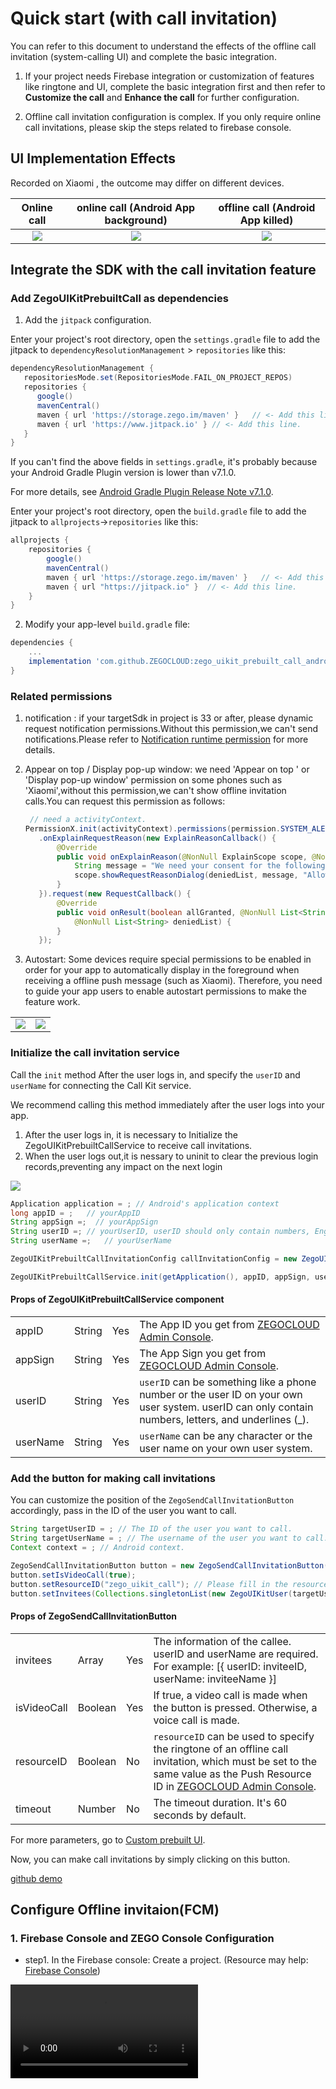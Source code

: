 # Quick start (with call invitation)

You can refer to this document to understand the effects of the offline call invitation (system-calling UI) and complete the basic integration.


<Note title="Note">

1. If your project needs Firebase integration or customization of features like ringtone and UI, complete the basic integration first and then refer to **Customize the call** and **Enhance the call** for further configuration.

2. Offline call invitation configuration is complex. If you only require online call invitations, please skip the steps related to firebase console.

</Note>

## UI Implementation Effects

Recorded on Xiaomi , the outcome may differ on different devices.

|                                                                          Online call                                                                           |                                                                online call (Android App background)                                                                |                                                                offline call (Android App killed)                                                                |
| :------------------------------------------------------------------------------------------------------------------------------------------------------------: | :----------------------------------------------------------------------------------------------------------------------------------------------------------------: | :-------------------------------------------------------------------------------------------------------------------------------------------------------------: |
| <Frame width="130" height="auto" caption=""><img src="https://media-resource.spreading.io/5fa3f99cda659c8c9f2907cbb0242e6c/workspace86/1online.gif" /></Frame> | <Frame width="128" height="auto" caption=""><img src="https://media-resource.spreading.io/5fa3f99cda659c8c9f2907cbb0242e6c/workspace86/2background.gif" /></Frame> | <Frame width="128" height="auto" caption=""><img src="https://media-resource.spreading.io/5fa3f99cda659c8c9f2907cbb0242e6c/workspace86/3offline.gif" /></Frame> |



## Integrate the SDK with the call invitation feature

### Add ZegoUIKitPrebuiltCall as dependencies

1. Add the `jitpack` configuration.

<Accordion title="Android Gradle Plugin is 7.1.0 or later" defaultOpen="true">

Enter your project's root directory, open the `settings.gradle` file to add the jitpack to `dependencyResolutionManagement` > `repositories` like this:

``` groovy settings.gradle {6-7}
dependencyResolutionManagement {
   repositoriesMode.set(RepositoriesMode.FAIL_ON_PROJECT_REPOS)
   repositories {
      google()
      mavenCentral()
      maven { url 'https://storage.zego.im/maven' }   // <- Add this line.
      maven { url 'https://www.jitpack.io' } // <- Add this line.
   }
}
```

<Warning title="Warning">

If you can't find the above fields in `settings.gradle`, it's probably because your Android Gradle Plugin version is lower than v7.1.0. 

For more details, see [Android Gradle Plugin Release Note v7.1.0](https://developer.android.com/studio/releases/gradle-plugin#settings-gradle).
</Warning>
</Accordion>

<Accordion title="Android Gradle Plugin is earlier than 7.1.0" defaultOpen="false">

Enter your project's root directory, open the `build.gradle` file to add the jitpack to `allprojects`->`repositories` like this: 

```groovy build.gradle {5-6}
allprojects {
    repositories {
        google()
        mavenCentral()
        maven { url 'https://storage.zego.im/maven' }   // <- Add this line.
        maven { url "https://jitpack.io" }  // <- Add this line.
    }
}
```
</Accordion>

2. Modify your app-level `build.gradle` file:
  ```groovy build.gradle {3}
  dependencies {
      ...
      implementation 'com.github.ZEGOCLOUD:zego_uikit_prebuilt_call_android:+'    // Add this line to your module-level build.gradle file's dependencies, usually named [app].
  }
  ```

### Related permissions 

1. notification :
   if your targetSdk in project is 33 or after, please dynamic request notification permissions.Without this permission,we can't send notifications.Please refer to [Notification runtime permission](https://developer.android.com/develop/ui/views/notifications/notification-permission?hl=en) for more details.
   
2. Appear on top / Display pop-up window:
   we need 'Appear on top ' or 'Display pop-up window' permission on some phones such as 'Xiaomi',without this permission,we can't show offline invitation calls.You can request this permission as follows:

   ```java
    // need a activityContext.
   PermissionX.init(activityContext).permissions(permission.SYSTEM_ALERT_WINDOW)
      .onExplainRequestReason(new ExplainReasonCallback() {
          @Override
          public void onExplainReason(@NonNull ExplainScope scope, @NonNull List<String> deniedList) {
              String message = "We need your consent for the following permissions in order to use the offline call function properly";
              scope.showRequestReasonDialog(deniedList, message, "Allow", "Deny");
          }
      }).request(new RequestCallback() {
          @Override
          public void onResult(boolean allGranted, @NonNull List<String> grantedList,
              @NonNull List<String> deniedList) {
          }
      });
   ```

3. Autostart: 
   Some devices require special permissions to be enabled in order for your app to automatically display in the foreground when receiving a offline push message (such as Xiaomi). Therefore, you need to guide your app users to enable autostart permissions to make the feature work.

|                                                                                                                                           |                                                                                                                                           |
| ----------------------------------------------------------------------------------------------------------------------------------------- | ----------------------------------------------------------------------------------------------------------------------------------------- |
| <Frame width="200" height="auto" caption=""><img src="https://storage.zego.im/sdk-doc/Pics/ZegoUIKit/Android/permission_1.png" /></Frame> | <Frame width="200" height="auto" caption=""><img src="https://storage.zego.im/sdk-doc/Pics/ZegoUIKit/Android/permission_2.png" /></Frame> |


### Initialize the call invitation service

Call the `init` method After the user logs in, and specify the `userID` and `userName` for connecting the Call Kit service. 

<Note title="Note">

We recommend calling this method immediately after the user logs into your app.

1. After the user logs in, it is necessary to Initialize the ZegoUIKitPrebuiltCallService to receive call invitations.
2. When the user logs out,it is nessary to uninit to clear the previous login records,preventing any impact on the next login
   

<Frame width="512" height="auto" caption="">
  <img src="https://media-resource.spreading.io/5fa3f99cda659c8c9f2907cbb0242e6c/workspace86/mermaid-diagram-2023-10-19-170946.png" />
</Frame>


</Note>

```java
Application application = ; // Android's application context
long appID = ;   // yourAppID
String appSign =;  // yourAppSign
String userID =; // yourUserID, userID should only contain numbers, English characters, and '_'. 
String userName =;   // yourUserName

ZegoUIKitPrebuiltCallInvitationConfig callInvitationConfig = new ZegoUIKitPrebuiltCallInvitationConfig();

ZegoUIKitPrebuiltCallService.init(getApplication(), appID, appSign, userID, userName,callInvitationConfig);
```

#### Props of ZegoUIKitPrebuiltCallService component
|          |        |     |                                                                                                                                                     |
| :------- | :----- | :-- | :-------------------------------------------------------------------------------------------------------------------------------------------------- |
| appID    | String | Yes | The App ID you get from [ZEGOCLOUD Admin Console](https://console.zegocloud.com).                                                                   |
| appSign  | String | Yes | The App Sign you get from [ZEGOCLOUD Admin Console](https://console.zegocloud.com).                                                                 |
| userID   | String | Yes | `userID` can be something like a phone number or the user ID on your own user system. userID can only contain numbers, letters, and underlines (_). |
| userName | String | Yes | `userName` can be any character or the user name on your own user system.                                                                           |



### Add the button for making call invitations

You can customize the position of the `ZegoSendCallInvitationButton` accordingly, pass in the ID of the user you want to call.

```java
String targetUserID = ; // The ID of the user you want to call.
String targetUserName = ; // The username of the user you want to call.
Context context = ; // Android context.

ZegoSendCallInvitationButton button = new ZegoSendCallInvitationButton(context);
button.setIsVideoCall(true);
button.setResourceID("zego_uikit_call"); // Please fill in the resource ID name that has been configured in the ZEGOCLOUD's console here.
button.setInvitees(Collections.singletonList(new ZegoUIKitUser(targetUserID,targetUserName)));
```

#### Props of ZegoSendCallInvitationButton
|             |         |     |                                                                                                                                                                                                          |
| :---------- | :------ | :-- | :------------------------------------------------------------------------------------------------------------------------------------------------------------------------------------------------------- |
| invitees    | Array   | Yes | The information of the callee. userID and userName are required. For example: [\{ userID: inviteeID, userName: inviteeName \}]                                                                           |
| isVideoCall | Boolean | Yes | If true, a video call is made when the button is pressed. Otherwise, a voice call is made.                                                                                                               |
| resourceID  | Boolean | No  | `resourceID` can be used to specify the ringtone of an offline call invitation, which must be set to the same value as the Push Resource ID in [ZEGOCLOUD Admin Console](https://console.zegocloud.com). |
| timeout     | Number  | No  | The timeout duration. It's 60 seconds by default.                                                                                                                                                        |


For more parameters, go to [Custom prebuilt UI](./04-Calling%20config/01-Overview.mdx).

Now, you can make call invitations by simply clicking on this button.

<Accordion title="Complete sample code" defaultOpen="false">

[github demo ](https://github.com/ZEGOCLOUD/zego_uikit_prebuilt_call_example_android/blob/master/call_with_offline_invitation/app/src/main/java/com/zegocloud/uikit/callwithofflineinvitation/MainActivity.java)

</Accordion>



## Configure Offline invitaion(FCM) 

### 1. Firebase Console and ZEGO Console Configuration

- step1. In the Firebase console: Create a project. (Resource may help: [Firebase Console](https://console.firebase.google.com/))

<Video src="https://www.youtube.com/embed/HhP7rLirCA4"/>

- step2. In the ZegoCloud console: Add FCM certificate, create a resource ID;

> In the create resource ID popup dialog, switch to Data messages for FCM.

<Video src="https://www.youtube.com/embed/K3kRWyafRIY"/>

When you have completed the configuration, you will obtain the `resourceID`. You can refer to the image below for comparison.

<Frame width="512" height="auto" caption="">
  <img src="https://media-resource.spreading.io/5fa3f99cda659c8c9f2907cbb0242e6c/workspace86/android_resource_id.png" />
</Frame>



After the above is completed, the `resourceID` property value of `ZegoSendCallInvitationButton` needs to be replaced with the resource ID you get.



- step3. In the Firebase console: Create an Android application and modify your code;

<Video src="https://www.youtube.com/embed/0f9Ai2uJM5o"/>


### 2. Check whether the local config is set up properly.

- Download the [zego_check_android_offline_notification.py](https://github.com/ZEGOCLOUD/zego_uikit_prebuilt_call_example_android/blob/master/call_with_offline_invitation/zego_check_android_offline_notification.py) to your project's root directory, and run the following command:

```bash
python3 zego_check_android_offline_notification.py
```

- You will see the following if everything goes well: 

```
✅ The google-service.json is in the right location.
✅ The package name matches google-service.json.
✅ The project level gradle file is ready.
✅ The plugin config in the app-level gradle file is correct.
✅ Firebase dependencies config in the app-level gradle file is correct.
```

### 3. Debugging using the sample code.

Considering the complicated steps of configuring the offline call invitation, we recommend you download the [Sample code](https://github.com/ZEGOCLOUD/zego_uikit_prebuilt_call_example_android/blob/master/call_with_offline_invitation) for debugging during your integration.

### About Firebaes Cloud Messaging

<Warning title="Warning">

If your project has already integrated Firebase Cloud Messaging, you will need additional steps to complete the integration. Please refer to the [FAQ](./08-FAQ.mdx) for compatibility issues with Firebase.

</Warning>





## Run & Test

Now you have finished all the steps!

You can simply click the **Run** on Android Studio to run and test your App on your device.



## Related guides

<CardGroup cols={2}>
  <Card title="Custom prebuilt UI" href="./04-Calling%20config/01-Overview.mdx" />
  <Card target="_blank" title="How to upgrade UIKits with a plugin to V2.0.0"  href="https://docs.zegocloud.com/faq/UIKit_Plugin2.0_upgrade?product=UIKits_CallKit&platform=android" />
</CardGroup>

## Resources

<CardGroup cols={2}>
  <Card target="_blank" title="Sample code" href="https://github.com/ZEGOCLOUD/zego_uikit_prebuilt_call_example_android">
    Click here to get the complete sample code.
  </Card>
</CardGroup>